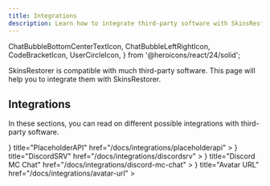 ```yaml
---
title: Integrations
description: Learn how to integrate third-party software with SkinsRestorer.
---
```


  ChatBubbleBottomCenterTextIcon,
  ChatBubbleLeftRightIcon,
  CodeBracketIcon,
  UserCircleIcon,
} from '@heroicons/react/24/solid';

SkinsRestorer is compatible with much third-party software. This page will help you to integrate them with SkinsRestorer.

## Integrations

In these sections, you can read on different possible integrations with third-party software.

<Cards>
  <Card
    icon={<CodeBracketIcon />}
    title="PlaceholderAPI"
    href="/docs/integrations/placeholderapi"
  ></Card>
  <Card
    icon={<ChatBubbleLeftRightIcon />}
    title="DiscordSRV"
    href="/docs/integrations/discordsrv"
  ></Card>
  <Card
    icon={<ChatBubbleBottomCenterTextIcon />}
    title="Discord MC Chat"
    href="/docs/integrations/discord-mc-chat"
  ></Card>
  <Card
    icon={<UserCircleIcon />}
    title="Avatar URL"
    href="/docs/integrations/avatar-url"
  ></Card>
</Cards>

